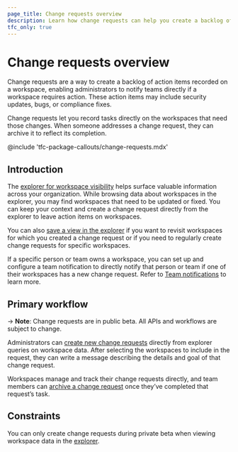 ```yaml
---
page_title: Change requests overview
description: Learn how change requests can help you create a backlog of actionable todos directly on a workspace.
tfc_only: true
---
```


# Change requests overview

Change requests are a way to create a backlog of action items recorded on a workspace, enabling administrators to notify teams directly if a workspace requires action.  These action items may include security updates, bugs, or compliance fixes.

Change requests let you record tasks directly on the workspaces that need those changes. When someone addresses a change request, they can archive it to reflect its completion.

<!-- BEGIN: TFC:only name:pnp-callout -->
@include 'tfc-package-callouts/change-requests.mdx'
<!-- END: TFC:only name:pnp-callout -->

## Introduction

The [explorer for workspace visibility](/terraform/cloud-docs/workspaces/explorer) helps surface valuable information across your organization. While browsing data about workspaces in the explorer, you may find workspaces that need to be updated or fixed. You can keep your context and create a change request directly from the explorer to leave action items on workspaces.

You can also [save a view in the explorer](/terraform/cloud-docs/workspaces/explorer#save-a-view) if you want to revisit workspaces for which you created a change request or if you need to regularly create change requests for specific workspaces.

If a specific person or team owns a workspace, you can set up and configure a team notification to directly notify that person or team if one of their workspaces has a new change request. Refer to [Team notifications](/terraform/cloud-docs/users-teams-organizations/teams/notifications) to learn more.

## Primary workflow

-> **Note**: Change requests are in public beta. All APIs and workflows are subject to change.

Administrators can [create new change requests](/terraform/cloud-docs/workspaces/change-requests/manage#create-a-change-request) directly from explorer queries on workspace data. After selecting the workspaces to include in the request, they can write a message describing the details and goal of that change request. 

Workspaces manage and track their change requests directly, and team members can [archive a change request](/terraform/cloud-docs/workspaces/change-requests/manage#archive-existing-change-requests)  once they’ve completed that request’s task. 

## Constraints

You can only create change requests during private beta when viewing workspace data in the [explorer](/terraform/cloud-docs/workspaces/explorer).
